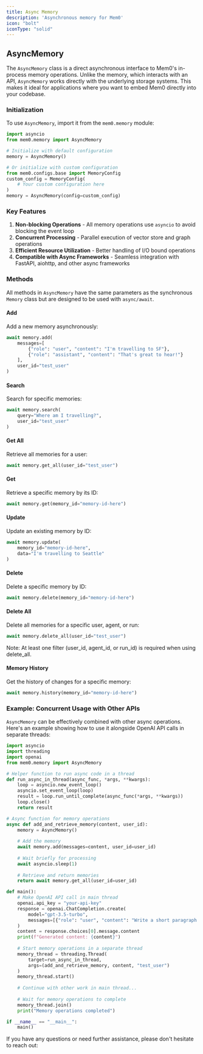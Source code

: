 ```yaml
---
title: Async Memory
description: 'Asynchronous memory for Mem0'
icon: "bolt"
iconType: "solid"
---
```


## AsyncMemory

The `AsyncMemory` class is a direct asynchronous interface to Mem0's in-process memory operations. Unlike the memory, which interacts with an API, `AsyncMemory` works directly with the underlying storage systems. This makes it ideal for applications where you want to embed Mem0 directly into your codebase.

### Initialization

To use `AsyncMemory`, import it from the `mem0.memory` module:

```python Python
import asyncio
from mem0.memory import AsyncMemory

# Initialize with default configuration
memory = AsyncMemory()

# Or initialize with custom configuration
from mem0.configs.base import MemoryConfig
custom_config = MemoryConfig(
    # Your custom configuration here
)
memory = AsyncMemory(config=custom_config)
```

### Key Features

1. **Non-blocking Operations** - All memory operations use `asyncio` to avoid blocking the event loop
2. **Concurrent Processing** - Parallel execution of vector store and graph operations
3. **Efficient Resource Utilization** - Better handling of I/O bound operations
4. **Compatible with Async Frameworks** - Seamless integration with FastAPI, aiohttp, and other async frameworks

### Methods

All methods in `AsyncMemory` have the same parameters as the synchronous `Memory` class but are designed to be used with `async/await`.

#### Add

Add a new memory asynchronously:

```python Python
await memory.add(
    messages=[
        {"role": "user", "content": "I'm travelling to SF"},
        {"role": "assistant", "content": "That's great to hear!"}
    ],
    user_id="test_user"
)
```

#### Search

Search for specific memories:

```python Python
await memory.search(
    query="Where am I travelling?",
    user_id="test_user"
)
```

#### Get All

Retrieve all memories for a user:

```python Python
await memory.get_all(user_id="test_user")
```

#### Get

Retrieve a specific memory by its ID:

```python Python
await memory.get(memory_id="memory-id-here")
```

#### Update

Update an existing memory by ID:

```python Python
await memory.update(
    memory_id="memory-id-here",
    data="I'm travelling to Seattle"
)
```

#### Delete

Delete a specific memory by ID:

```python Python
await memory.delete(memory_id="memory-id-here")
```

#### Delete All

Delete all memories for a specific user, agent, or run:

```python Python
await memory.delete_all(user_id="test_user")
```

Note: At least one filter (user_id, agent_id, or run_id) is required when using delete_all.

#### Memory History

Get the history of changes for a specific memory:

```python Python
await memory.history(memory_id="memory-id-here")
```

### Example: Concurrent Usage with Other APIs

`AsyncMemory` can be effectively combined with other async operations. Here's an example showing how to use it alongside OpenAI API calls in separate threads:

```python Python
import asyncio
import threading
import openai
from mem0.memory import AsyncMemory

# Helper function to run async code in a thread
def run_async_in_thread(async_func, *args, **kwargs):
    loop = asyncio.new_event_loop()
    asyncio.set_event_loop(loop)
    result = loop.run_until_complete(async_func(*args, **kwargs))
    loop.close()
    return result

# Async function for memory operations
async def add_and_retrieve_memory(content, user_id):
    memory = AsyncMemory()
    
    # Add the memory
    await memory.add(messages=content, user_id=user_id)
    
    # Wait briefly for processing
    await asyncio.sleep(1)
    
    # Retrieve and return memories
    return await memory.get_all(user_id=user_id)

def main():
    # Make OpenAI API call in main thread
    openai.api_key = "your-api-key"
    response = openai.ChatCompletion.create(
        model="gpt-3.5-turbo",
        messages=[{"role": "user", "content": "Write a short paragraph about AI"}]
    )
    content = response.choices[0].message.content
    print(f"Generated content: {content}")
    
    # Start memory operations in a separate thread
    memory_thread = threading.Thread(
        target=run_async_in_thread,
        args=(add_and_retrieve_memory, content, "test_user")
    )
    memory_thread.start()
    
    # Continue with other work in main thread...
    
    # Wait for memory operations to complete
    memory_thread.join()
    print("Memory operations completed")

if __name__ == "__main__":
    main()
```

If you have any questions or need further assistance, please don't hesitate to reach out:

<Snippet file="get-help.mdx" />
